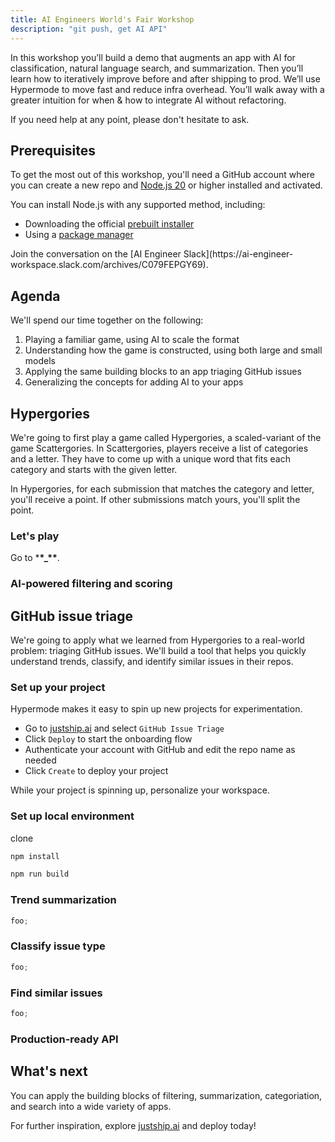 ```yaml
---
title: AI Engineers World's Fair Workshop
description: "git push, get AI API"
---
```


In this workshop you’ll build a demo that augments an app with AI for classification, natural language search, and summarization. Then you’ll learn how to iteratively improve before and after shipping to prod. We’ll use Hypermode to move fast and reduce infra overhead. You’ll walk away with a greater intuition for when & how to integrate AI without refactoring.

If you need help at any point, please don't hesitate to ask.

## Prerequisites

To get the most out of this workshop, you'll need a GitHub account where you can create a new repo and [Node.js 20](https://nodejs.org/) or higher installed and activated.

You can install Node.js with any supported method, including:

- Downloading the official [prebuilt installer](https://nodejs.org/en/download)
- Using a [package manager](https://nodejs.org/en/download/package-manager)

<Tip>
  Join the conversation on the [AI Engineer
  Slack](https://ai-engineer-workspace.slack.com/archives/C079FEPGY69).
</Tip>

## Agenda

We'll spend our time together on the following:

1. Playing a familiar game, using AI to scale the format
2. Understanding how the game is constructed, using both large and small models
3. Applying the same building blocks to an app triaging GitHub issues
4. Generalizing the concepts for adding AI to your apps

## Hypergories

We're going to first play a game called Hypergories, a scaled-variant of the game Scattergories. In Scattergories, players receive a list of categories and a letter. They have to come up with a unique word that fits each category and starts with the given letter.

In Hypergories, for each submission that matches the category and letter, you'll receive a point. If other submissions match yours, you'll split the point.

### Let's play

Go to \***\*\_\*\***.

### AI-powered filtering and scoring

## GitHub issue triage

We're going to apply what we learned from Hypergories to a real-world problem: triaging GitHub issues. We'll build a tool that helps you quickly understand trends, classify, and identify similar issues in their repos.

### Set up your project

Hypermode makes it easy to spin up new projects for experimentation.

- Go to [justship.ai](https://justship.ai) and select `GitHub Issue Triage`
- Click `Deploy` to start the onboarding flow
- Authenticate your account with GitHub and edit the repo name as needed
- Click `Create` to deploy your project

While your project is spinning up, personalize your workspace.

### Set up local environment

clone

```bash
npm install
```

```bash
npm run build
```

### Trend summarization

```typescript
foo;
```

### Classify issue type

```typescript
foo;
```

### Find similar issues

```typescript
foo;
```

### Production-ready API

## What's next

You can apply the building blocks of filtering, summarization, categoriation, and search into a wide variety of apps.

For further inspiration, explore [justship.ai](https://justship.ai) and deploy today!
